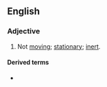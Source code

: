 ==English==

===Adjective===
{{en-adj}}
# Not [[moving]]; [[stationary#adjective|stationary]]; [[inert]].

====Derived terms====
* {{l|en|nonmoving part}}